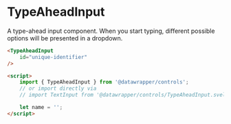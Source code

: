 # TypeAheadInput

A type-ahead input component. When you start typing,
different possible options will be presented in a dropdown.

```html
<TypeAheadInput
    id="unique-identifier"
/>

<script>
    import { TypeAheadInput } from '@datawrapper/controls';
    // or import directly via
    // import TextInput from '@datawrapper/controls/TypeAheadInput.svelte;

    let name = '';
</script>
```
